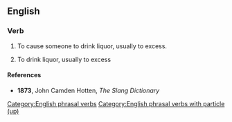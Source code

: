 ==English==

===Verb===
{{en-verb|*}}

# {{lb|en|informal|transitive}} To cause someone to drink liquor, usually to excess.
# {{lb|en|informal|intransitive}} To drink liquor, usually to excess

====References====
* {{sense|drink liquor}} '''1873''', John Camden Hotten, ''The Slang Dictionary''

[[Category:English phrasal verbs]]
[[Category:English phrasal verbs with particle (up)]]